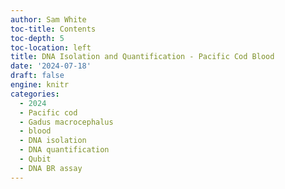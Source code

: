 ```yaml
---
author: Sam White
toc-title: Contents
toc-depth: 5
toc-location: left
title: DNA Isolation and Quantification - Pacific Cod Blood
date: '2024-07-18'
draft: false
engine: knitr
categories: 
  - 2024
  - Pacific cod
  - Gadus macrocephalus
  - blood
  - DNA isolation
  - DNA quantification
  - Qubit
  - DNA BR assay
---
```

